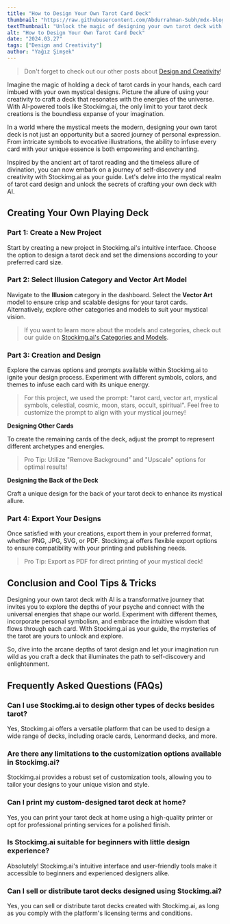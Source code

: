 ```yaml
---
title: "How to Design Your Own Tarot Card Deck"
thumbnail: "https://raw.githubusercontent.com/Abdurrahman-Subh/mdx-blog/main/images/np-digiart.png"
textThumbnail: "Unlock the magic of designing your own tarot deck with AI-powered platforms like Stockimg.ai. Learn how to unleash your creativity and personalize every aspect of your tarot cards to create a truly unique deck."
alt: "How to Design Your Own Tarot Card Deck"
date: "2024.03.27"
tags: ["Design and Creativity"]
author: "Yağız Şimşek"
---
```


<CustomImage
    src="https://raw.githubusercontent.com/Abdurrahman-Subh/mdx-blog/main/images/np-digiart.png"
    alt="How to Design Your Own Tarot Card Deck"
/>

> Don't forget to check out our other posts about [Design and Creativity](https://stockimg.ai/blog/design-and-creativity)!

Imagine the magic of holding a deck of tarot cards in your hands, each card imbued with your own mystical designs. Picture the allure of using your creativity to craft a deck that resonates with the energies of the universe. With AI-powered tools like Stockimg.ai, the only limit to your tarot deck creations is the boundless expanse of your imagination.

In a world where the mystical meets the modern, designing your own tarot deck is not just an opportunity but a sacred journey of personal expression. From intricate symbols to evocative illustrations, the ability to infuse every card with your unique essence is both empowering and enchanting.

Inspired by the ancient art of tarot reading and the timeless allure of divination, you can now embark on a journey of self-discovery and creativity with Stockimg.ai as your guide. Let's delve into the mystical realm of tarot card design and unlock the secrets of crafting your own deck with AI.

## Creating Your Own Playing Deck

### Part 1: Create a New Project

<CustomImage
    src="https://raw.githubusercontent.com/Abdurrahman-Subh/mdx-blog/main/images/stockimg-dashboard.png"
    alt="stockimg dashboard"
/>

Start by creating a new project in Stockimg.ai's intuitive interface. Choose the option to design a tarot deck and set the dimensions according to your preferred card size.

### Part 2: Select Illusion Category and Vector Art Model

<CustomImage
    src="https://raw.githubusercontent.com/Abdurrahman-Subh/mdx-blog/main/images/tarot-card-design.png"
    alt="Navigating to Categories"
/>

Navigate to the **Illusion** category in the dashboard. Select the **Vector Art** model to ensure crisp and scalable designs for your tarot cards. Alternatively, explore other categories and models to suit your mystical vision.

> If you want to learn more about the models and categories, check out our guide on [Stockimg.ai's Categories and Models](https://stockimg.ai/blog/guide/stockimg-categories-and-models-explained).

### Part 3: Creation and Design

<CustomImage
    src="https://raw.githubusercontent.com/Abdurrahman-Subh/mdx-blog/main/images/major-arcana.png"
    alt="major arcana"
/>
Explore the canvas options and prompts available within Stockimg.ai to ignite your design process. Experiment with different symbols, colors, and themes to infuse each card with its unique energy.

> For this project, we used the prompt: "tarot card, vector art, mystical symbols, celestial, cosmic, moon, stars, occult, spiritual". Feel free to customize the prompt to align with your mystical journey!

**Designing Other Cards**

<CustomImage
    src="https://raw.githubusercontent.com/Abdurrahman-Subh/mdx-blog/main/images/other-tarot-cards.png"
    alt="others"
/>

To create the remaining cards of the deck, adjust the prompt to represent different archetypes and energies.

> Pro Tip: Utilize "Remove Background" and "Upscale" options for optimal results!

**Designing the Back of the Deck**

<CustomImage
    src="https://raw.githubusercontent.com/Abdurrahman-Subh/mdx-blog/main/images/tarot-back.png"
    alt="back of the deck"
/>

Craft a unique design for the back of your tarot deck to enhance its mystical allure.

### Part 4: Export Your Designs

Once satisfied with your creations, export them in your preferred format, whether PNG, JPG, SVG, or PDF. Stockimg.ai offers flexible export options to ensure compatibility with your printing and publishing needs.

> Pro Tip: Export as PDF for direct printing of your mystical deck!

## Conclusion and Cool Tips & Tricks

Designing your own tarot deck with AI is a transformative journey that invites you to explore the depths of your psyche and connect with the universal energies that shape our world. Experiment with different themes, incorporate personal symbolism, and embrace the intuitive wisdom that flows through each card. With Stockimg.ai as your guide, the mysteries of the tarot are yours to unlock and explore.

So, dive into the arcane depths of tarot design and let your imagination run wild as you craft a deck that illuminates the path to self-discovery and enlightenment.

## Frequently Asked Questions (FAQs)

### Can I use Stockimg.ai to design other types of decks besides tarot?

Yes, Stockimg.ai offers a versatile platform that can be used to design a wide range of decks, including oracle cards, Lenormand decks, and more.

### Are there any limitations to the customization options available in Stockimg.ai?

Stockimg.ai provides a robust set of customization tools, allowing you to tailor your designs to your unique vision and style.

### Can I print my custom-designed tarot deck at home?

Yes, you can print your tarot deck at home using a high-quality printer or opt for professional printing services for a polished finish.

### Is Stockimg.ai suitable for beginners with little design experience?

Absolutely! Stockimg.ai's intuitive interface and user-friendly tools make it accessible to beginners and experienced designers alike.

### Can I sell or distribute tarot decks designed using Stockimg.ai?

Yes, you can sell or distribute tarot decks created with Stockimg.ai, as long as you comply with the platform's licensing terms and conditions.